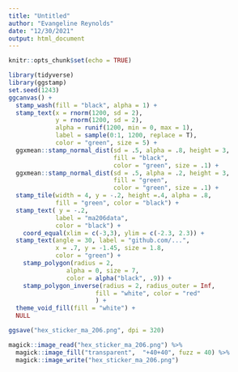 ```yaml
---
title: "Untitled"
author: "Evangeline Reynolds"
date: "12/30/2021"
output: html_document
---
```


```r
knitr::opts_chunk$set(echo = TRUE)
```



```r
library(tidyverse)
library(ggstamp)  
set.seed(1243)
ggcanvas() + 
  stamp_wash(fill = "black", alpha = 1) + 
  stamp_text(x = rnorm(1200, sd = 2),
             y = rnorm(1200, sd = 2),
             alpha = runif(1200, min = 0, max = 1),
             label = sample(0:1, 1200, replace = T), 
             color = "green", size = 5) + 
  ggxmean::stamp_normal_dist(sd = .5, alpha = .8, height = 3, 
                             fill = "black", 
                             color = "green", size = .1) + 
  ggxmean::stamp_normal_dist(sd = .5, alpha = .2, height = 3, 
                             fill = "green", 
                             color = "green", size = .1) + 
  stamp_tile(width = 4, y = -.2, height =.4, alpha = .8,
             fill = "green", color = "black") + 
  stamp_text( y = -.2, 
             label = "ma206data",
             color = "black") + 
    coord_equal(xlim = c(-3,3), ylim = c(-2.3, 2.3)) + 
  stamp_text(angle = 30, label = "github.com/...",
             x = .7, y = -1.45, size = 1.8,
             color = "green") + 
    stamp_polygon(radius = 2, 
                alpha = 0, size = 7,
                color = alpha("black", .9)) +
    stamp_polygon_inverse(radius = 2, radius_outer = Inf, 
                        fill = "white", color = "red"
                        ) +
  theme_void_fill(fill = "white") +
  NULL
```


```r
ggsave("hex_sticker_ma_206.png", dpi = 320) 

magick::image_read("hex_sticker_ma_206.png") %>% 
  magick::image_fill("transparent",  "+40+40", fuzz = 40) %>% 
  magick::image_write("hex_sticker_ma_206.png")
```

